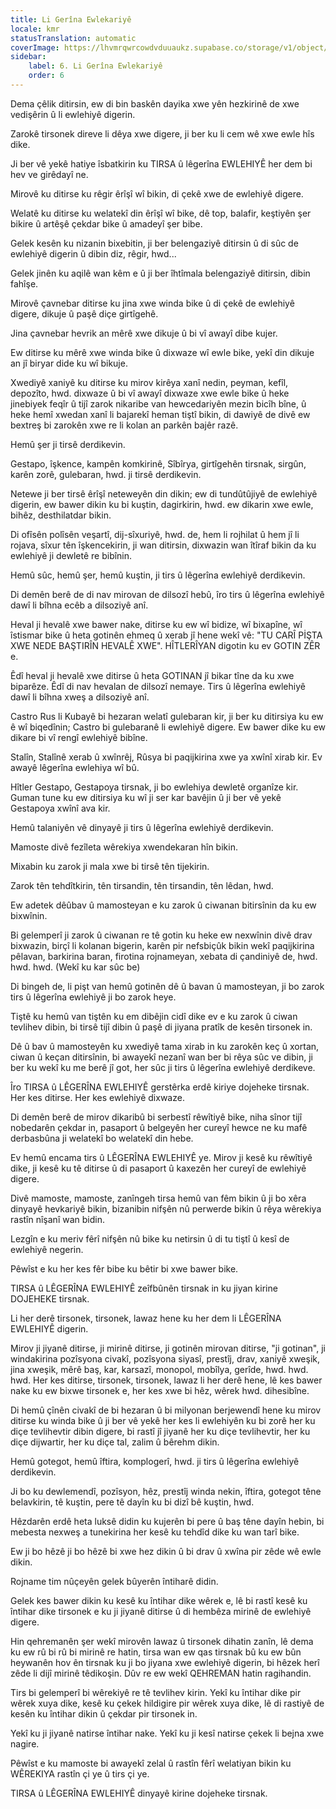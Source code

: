 ```yaml
---
title: Li Gerîna Ewlekariyê
locale: kmr
statusTranslation: automatic
coverImage: https://lhvmrqwrcowdvduuaukz.supabase.co/storage/v1/object/public/strapi-uploads/small_cover-educacion-fundamental.webp-2d51a7828a2b1309555be27f7e2a61a0.webp
sidebar:
    label: 6. Li Gerîna Ewlekariyê
    order: 6
---
```

Dema çêlik ditirsin, ew di bin baskên dayika xwe yên hezkirinê de xwe vedişêrin û li ewlehiyê digerin.

Zarokê tirsonek direve li dêya xwe digere, ji ber ku li cem wê xwe ewle hîs dike.

Ji ber vê yekê hatiye îsbatkirin ku TIRSA û lêgerîna EWLEHIYÊ her dem bi hev ve girêdayî ne.

Mirovê ku ditirse ku rêgir êrîşî wî bikin, di çekê xwe de ewlehiyê digere.

Welatê ku ditirse ku welatekî din êrîşî wî bike, dê top, balafir, keştiyên şer bikire û artêşê çekdar bike û amadeyî şer bibe.

Gelek kesên ku nizanin bixebitin, ji ber belengaziyê ditirsin û di sûc de ewlehiyê digerin û dibin diz, rêgir, hwd...

Gelek jinên ku aqilê wan kêm e û ji ber îhtîmala belengaziyê ditirsin, dibin fahîşe.

Mirovê çavnebar ditirse ku jina xwe winda bike û di çekê de ewlehiyê digere, dikuje û paşê diçe girtîgehê.

Jina çavnebar hevrik an mêrê xwe dikuje û bi vî awayî dibe kujer.

Ew ditirse ku mêrê xwe winda bike û dixwaze wî ewle bike, yekî din dikuje an jî biryar dide ku wî bikuje.

Xwediyê xaniyê ku ditirse ku mirov kirêya xanî nedin, peyman, kefîl, depozîto, hwd. dixwaze û bi vî awayî dixwaze xwe ewle bike û heke jinebiyek feqîr û tijî zarok nikaribe van hewcedariyên mezin bicîh bîne, û heke hemî xwedan xanî li bajarekî heman tiştî bikin, di dawiyê de divê ew bextreş bi zarokên xwe re li kolan an parkên bajêr razê.

Hemû şer ji tirsê derdikevin.

Gestapo, îşkence, kampên komkirinê, Sîbîrya, girtîgehên tirsnak, sirgûn, karên zorê, gulebaran, hwd. ji tirsê derdikevin.

Netewe ji ber tirsê êrîşî neteweyên din dikin; ew di tundûtûjiyê de ewlehiyê digerin, ew bawer dikin ku bi kuştin, dagirkirin, hwd. ew dikarin xwe ewle, bihêz, desthilatdar bikin.

Di ofîsên polîsên veşartî, dij-sîxuriyê, hwd. de, hem li rojhilat û hem jî li rojava, sîxur tên îşkencekirin, ji wan ditirsin, dixwazin wan îtîraf bikin da ku ewlehiyê ji dewletê re bibînin.

Hemû sûc, hemû şer, hemû kuştin, ji tirs û lêgerîna ewlehiyê derdikevin.

Di demên berê de di nav mirovan de dilsozî hebû, îro tirs û lêgerîna ewlehiyê dawî li bîhna ecêb a dilsoziyê anî.

Heval ji hevalê xwe bawer nake, ditirse ku ew wî bidize, wî bixapîne, wî îstismar bike û heta gotinên ehmeq û xerab jî hene wekî vê: "TU CARÎ PİŞTA XWE NEDE BAŞTIRÎN HEVALÊ XWE". HÎTLERÎYAN digotin ku ev GOTIN ZÊR e.

Êdî heval ji hevalê xwe ditirse û heta GOTINAN jî bikar tîne da ku xwe biparêze. Êdî di nav hevalan de dilsozî nemaye. Tirs û lêgerîna ewlehiyê dawî li bîhna xweş a dilsoziyê anî.

Castro Rus li Kubayê bi hezaran welatî gulebaran kir, ji ber ku ditirsiya ku ew ê wî biqedînin; Castro bi gulebaranê li ewlehiyê digere. Ew bawer dike ku ew dikare bi vî rengî ewlehiyê bibîne.

Stalîn, Stalînê xerab û xwînrêj, Rûsya bi paqijkirina xwe ya xwînî xirab kir. Ev awayê lêgerîna ewlehiya wî bû.

Hîtler Gestapo, Gestapoya tirsnak, ji bo ewlehiya dewletê organîze kir. Guman tune ku ew ditirsiya ku wî ji ser kar bavêjin û ji ber vê yekê Gestapoya xwînî ava kir.

Hemû talaniyên vê dinyayê ji tirs û lêgerîna ewlehiyê derdikevin.

Mamoste divê fezîleta wêrekiya xwendekaran hîn bikin.

Mixabin ku zarok ji mala xwe bi tirsê tên tijekirin.

Zarok tên tehdîtkirin, tên tirsandin, tên tirsandin, tên lêdan, hwd.

Ew adetek dêûbav û mamosteyan e ku zarok û ciwanan bitirsînin da ku ew bixwînin.

Bi gelemperî ji zarok û ciwanan re tê gotin ku heke ew nexwînin divê drav bixwazin, birçî li kolanan bigerin, karên pir nefsbiçûk bikin wekî paqijkirina pêlavan, barkirina baran, firotina rojnameyan, xebata di çandiniyê de, hwd. hwd. hwd. (Wekî ku kar sûc be)

Di bingeh de, li pişt van hemû gotinên dê û bavan û mamosteyan, ji bo zarok tirs û lêgerîna ewlehiyê ji bo zarok heye.

Tiştê ku hemû van tiştên ku em dibêjin cidî dike ev e ku zarok û ciwan tevlihev dibin, bi tirsê tijî dibin û paşê di jiyana pratîk de kesên tirsonek in.

Dê û bav û mamosteyên ku xwediyê tama xirab in ku zarokên keç û xortan, ciwan û keçan ditirsînin, bi awayekî nezanî wan ber bi rêya sûc ve dibin, ji ber ku wekî ku me berê jî got, her sûc ji tirs û lêgerîna ewlehiyê derdikeve.

Îro TIRSA û LÊGERÎNA EWLEHIYÊ gerstêrka erdê kiriye dojeheke tirsnak. Her kes ditirse. Her kes ewlehiyê dixwaze.

Di demên berê de mirov dikaribû bi serbestî rêwîtiyê bike, niha sînor tijî nobedarên çekdar in, pasaport û belgeyên her cureyî hewce ne ku mafê derbasbûna ji welatekî bo welatekî din hebe.

Ev hemû encama tirs û LÊGERÎNA EWLEHIYÊ ye. Mirov ji kesê ku rêwîtiyê dike, ji kesê ku tê ditirse û di pasaport û kaxezên her cureyî de ewlehiyê digere.

Divê mamoste, mamoste, zanîngeh tirsa hemû van fêm bikin û ji bo xêra dinyayê hevkariyê bikin, bizanibin nifşên nû perwerde bikin û rêya wêrekiya rastîn nîşanî wan bidin.

Lezgîn e ku meriv fêrî nifşên nû bike ku netirsin û di tu tiştî û kesî de ewlehiyê negerin.

Pêwîst e ku her kes fêr bibe ku bêtir bi xwe bawer bike.

TIRSA û LÊGERÎNA EWLEHIYÊ zeîfbûnên tirsnak in ku jiyan kirine DOJEHEKE tirsnak.

Li her derê tirsonek, tirsonek, lawaz hene ku her dem li LÊGERÎNA EWLEHIYÊ digerin.

Mirov ji jiyanê ditirse, ji mirinê ditirse, ji gotinên mirovan ditirse, "ji gotinan", ji windakirina pozîsyona civakî, pozîsyona siyasî, prestîj, drav, xaniyê xweşik, jina xweşik, mêrê baş, kar, karsazî, monopol, mobîlya, gerîde, hwd. hwd. hwd. Her kes ditirse, tirsonek, tirsonek, lawaz li her derê hene, lê kes bawer nake ku ew bixwe tirsonek e, her kes xwe bi hêz, wêrek hwd. dihesibîne.

Di hemû çînên civakî de bi hezaran û bi milyonan berjewendî hene ku mirov ditirse ku winda bike û ji ber vê yekê her kes li ewlehiyên ku bi zorê her ku diçe tevlihevtir dibin digere, bi rastî jî jiyanê her ku diçe tevlihevtir, her ku diçe dijwartir, her ku diçe tal, zalim û bêrehm dikin.

Hemû gotegot, hemû îftira, komplogerî, hwd. ji tirs û lêgerîna ewlehiyê derdikevin.

Ji bo ku dewlemendî, pozîsyon, hêz, prestîj winda nekin, îftira, gotegot têne belavkirin, tê kuştin, pere tê dayîn ku bi dizî bê kuştin, hwd.

Hêzdarên erdê heta luksê didin ku kujerên bi pere û baş têne dayîn hebin, bi mebesta nexweş a tunekirina her kesê ku tehdîd dike ku wan tarî bike.

Ew ji bo hêzê ji bo hêzê bi xwe hez dikin û bi drav û xwîna pir zêde wê ewle dikin.

Rojname tim nûçeyên gelek bûyerên întiharê didin.

Gelek kes bawer dikin ku kesê ku întihar dike wêrek e, lê bi rastî kesê ku întihar dike tirsonek e ku ji jiyanê ditirse û di hembêza mirinê de ewlehiyê digere.

Hin qehremanên şer wekî mirovên lawaz û tirsonek dihatin zanîn, lê dema ku ew rû bi rû bi mirinê re hatin, tirsa wan ew qas tirsnak bû ku ew bûn heywanên hov ên tirsnak ku ji bo jiyana xwe ewlehiyê digerin, bi hêzek herî zêde li dijî mirinê têdikoşin. Dûv re ew wekî QEHREMAN hatin ragihandin.

Tirs bi gelemperî bi wêrekiyê re tê tevlihev kirin. Yekî ku întihar dike pir wêrek xuya dike, kesê ku çekek hildigire pir wêrek xuya dike, lê di rastiyê de kesên ku întihar dikin û çekdar pir tirsonek in.

Yekî ku ji jiyanê natirse întihar nake. Yekî ku ji kesî natirse çekek li bejna xwe nagire.

Pêwîst e ku mamoste bi awayekî zelal û rastîn fêrî welatiyan bikin ku WÊREKIYA rastîn çi ye û tirs çi ye.

TIRSA û LÊGERÎNA EWLEHIYÊ dinyayê kirine dojeheke tirsnak.


